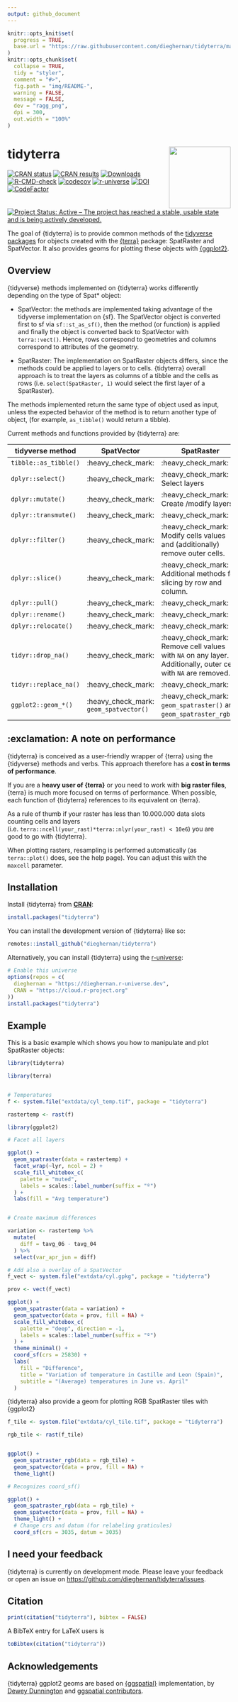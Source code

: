 ```yaml
---
output: github_document
---
```


<!-- README.md is generated from README.Rmd. Please edit that file -->

```r
knitr::opts_knit$set(
  progress = TRUE,
  base.url = "https://raw.githubusercontent.com/dieghernan/tidyterra/main/"
)
knitr::opts_chunk$set(
  collapse = TRUE,
  tidy = "styler",
  comment = "#>",
  fig.path = "img/README-",
  warning = FALSE,
  message = FALSE,
  dev = "ragg_png",
  dpi = 300,
  out.width = "100%"
)
```

# tidyterra <a href="https://dieghernan.github.io/tidyterra/"><img src="man/figures/logo.png" align="right" height="139"/></a>

<!-- badges: start -->

[![CRAN
status](https://www.r-pkg.org/badges/version/tidyterra)](https://CRAN.R-project.org/package=tidyterra)
[![CRAN
results](https://cranchecks.info/badges/worst/tidyterra)](https://cran.r-project.org/web/checks/check_results_tidyterra.html)
[![Downloads](https://cranlogs.r-pkg.org/badges/tidyterra)](https://CRAN.R-project.org/package=tidyterra)
[![R-CMD-check](https://github.com/dieghernan/tidyterra/actions/workflows/check-full.yaml/badge.svg)](https://github.com/dieghernan/tidyterra/actions/workflows/check-full.yaml)
[![codecov](https://codecov.io/gh/dieghernan/tidyterra/branch/main/graph/badge.svg?token=blvDmRjcfb)](https://app.codecov.io/gh/dieghernan/tidyterra)
[![r-universe](https://dieghernan.r-universe.dev/badges/tidyterra)](https://dieghernan.r-universe.dev/)
[![DOI](https://img.shields.io/badge/DOI-10.5281/zenodo.6572471-blue)](https://doi.org/10.5281/zenodo.6572471)
[![CodeFactor](https://www.codefactor.io/repository/github/dieghernan/tidyterra/badge)](https://www.codefactor.io/repository/github/dieghernan/tidyterra)
[![Project Status: Active – The project has reached a stable, usable state and
is being actively
developed.](https://www.repostatus.org/badges/latest/active.svg)](https://www.repostatus.org/#active)

<!-- badges: end -->

The goal of {tidyterra} is to provide common methods of the [tidyverse
packages](https://www.tidyverse.org/packages/) for objects created with the
[{terra}](https://CRAN.R-project.org/package=terra) package: SpatRaster and
SpatVector. It also provides geoms for plotting these objects with
[{ggplot2}](https://ggplot2.tidyverse.org/).

## Overview

{tidyverse} methods implemented on {tidyterra} works differently depending on
the type of Spat\* object:

-   SpatVector: the methods are implemented taking advantage of the tidyverse
    implementation on {sf}. The SpatVector object is converted first to sf via
    `sf::st_as_sf()`, then the method (or function) is applied and finally the
    object is converted back to SpatVector with `terra::vect()`. Hence, rows
    correspond to geometries and columns correspond to attributes of the
    geometry.

-   SpatRaster: The implementation on SpatRaster objects differs, since the
    methods could be applied to layers or to cells. {tidyterra} overall approach
    is to treat the layers as columns of a tibble and the cells as rows (i.e.
    `select(SpatRaster, 1)` would select the first layer of a SpatRaster).

The methods implemented return the same type of object used as input, unless the
expected behavior of the method is to return another type of object, (for
example, `as_tibble()` would return a tibble).

Current methods and functions provided by {tidyterra} are:

| tidyverse method      | SpatVector                             | SpatRaster                                                                                                     |
|-----------------|-----------------|-----------------------------------------------|
| `tibble::as_tibble()` | :heavy_check_mark:                     | :heavy_check_mark:                                                                                             |
| `dplyr::select()`     | :heavy_check_mark:                     | :heavy_check_mark: Select layers                                                                               |
| `dplyr::mutate()`     | :heavy_check_mark:                     | :heavy_check_mark: Create /modify layers                                                                       |
| `dplyr::transmute()`  | :heavy_check_mark:                     | :heavy_check_mark:                                                                                             |
| `dplyr::filter()`     | :heavy_check_mark:                     | :heavy_check_mark: Modify cells values and (additionally) remove outer cells.                                  |
| `dplyr::slice()`      | :heavy_check_mark:                     | :heavy_check_mark: Additional methods for slicing by row and column.                                           |
| `dplyr::pull()`       | :heavy_check_mark:                     | :heavy_check_mark:                                                                                             |
| `dplyr::rename()`     | :heavy_check_mark:                     | :heavy_check_mark:                                                                                             |
| `dplyr::relocate()`   | :heavy_check_mark:                     | :heavy_check_mark:                                                                                             |
| `tidyr::drop_na()`    | :heavy_check_mark:                     | :heavy_check_mark: Remove cell values with `NA` on any layer. Additionally, outer cells with `NA` are removed. |
| `tidyr::replace_na()` | :heavy_check_mark:                     | :heavy_check_mark:                                                                                             |
| `ggplot2::geom_*()`   | :heavy_check_mark: `geom_spatvector()` | :heavy_check_mark: `geom_spatraster()` and `geom_spatraster_rgb()`.                                            |

## :exclamation: A note on performance

{tidyterra} is conceived as a user-friendly wrapper of {terra} using the
{tidyverse} methods and verbs. This approach therefore has a **cost in terms of
performance**.

If you are a **heavy user of {terra}** or you need to work with **big raster
files**, {terra} is much more focused on terms of performance. When possible,
each function of {tidyterra} references to its equivalent on {terra}.

As a rule of thumb if your raster has less than 10.000.000 data slots counting
cells and layers (i.e. `terra::ncell(your_rast)*terra::nlyr(your_rast) < 10e6`)
you are good to go with {tidyterra}.

When plotting rasters, resampling is performed automatically (as `terra::plot()`
does, see the help page). You can adjust this with the `maxcell` parameter.

## Installation

Install {tidyterra} from
[**CRAN**](https://CRAN.R-project.org/package=tidyterra):

```r
install.packages("tidyterra")
```

You can install the development version of {tidyterra} like so:

```r

remotes::install_github("dieghernan/tidyterra")
```

Alternatively, you can install {tidyterra} using the
[r-universe](https://dieghernan.r-universe.dev/ui#builds):

```r
# Enable this universe
options(repos = c(
  dieghernan = "https://dieghernan.r-universe.dev",
  CRAN = "https://cloud.r-project.org"
))
install.packages("tidyterra")
```

## Example

This is a basic example which shows you how to manipulate and plot SpatRaster
objects:

```r
library(tidyterra)

library(terra)


# Temperatures
f <- system.file("extdata/cyl_temp.tif", package = "tidyterra")

rastertemp <- rast(f)

library(ggplot2)

# Facet all layers

ggplot() +
  geom_spatraster(data = rastertemp) +
  facet_wrap(~lyr, ncol = 2) +
  scale_fill_whitebox_c(
    palette = "muted",
    labels = scales::label_number(suffix = "º")
  ) +
  labs(fill = "Avg temperature")


# Create maximum differences

variation <- rastertemp %>%
  mutate(
    diff = tavg_06 - tavg_04
  ) %>%
  select(var_apr_jun = diff)

# Add also a overlay of a SpatVector
f_vect <- system.file("extdata/cyl.gpkg", package = "tidyterra")

prov <- vect(f_vect)

ggplot() +
  geom_spatraster(data = variation) +
  geom_spatvector(data = prov, fill = NA) +
  scale_fill_whitebox_c(
    palette = "deep", direction = -1,
    labels = scales::label_number(suffix = "º")
  ) +
  theme_minimal() +
  coord_sf(crs = 25830) +
  labs(
    fill = "Difference",
    title = "Variation of temperature in Castille and Leon (Spain)",
    subtitle = "(Average) temperatures in June vs. April"
  )
```

{tidyterra} also provide a geom for plotting RGB SpatRaster tiles with {ggplot2}

```r

f_tile <- system.file("extdata/cyl_tile.tif", package = "tidyterra")

rgb_tile <- rast(f_tile)


ggplot() +
  geom_spatraster_rgb(data = rgb_tile) +
  geom_spatvector(data = prov, fill = NA) +
  theme_light()

# Recognizes coord_sf()

ggplot() +
  geom_spatraster_rgb(data = rgb_tile) +
  geom_spatvector(data = prov, fill = NA) +
  theme_light() +
  # Change crs and datum (for relabeling graticules)
  coord_sf(crs = 3035, datum = 3035)
```

## I need your feedback

{tidyterra} is currently on development mode. Please leave your feedback or open
an issue on <https://github.com/dieghernan/tidyterra/issues>.

## Citation

```r
print(citation("tidyterra"), bibtex = FALSE)
```

A BibTeX entry for LaTeX users is

```r
toBibtex(citation("tidyterra"))
```

## Acknowledgements

{tidyterra} ggplot2 geoms are based on
[{ggspatial}](https://github.com/paleolimbot/ggspatial) implementation, by
[Dewey Dunnington](https://github.com/paleolimbot) and [ggspatial
contributors](https://github.com/paleolimbot/ggspatial/graphs/contributors).

